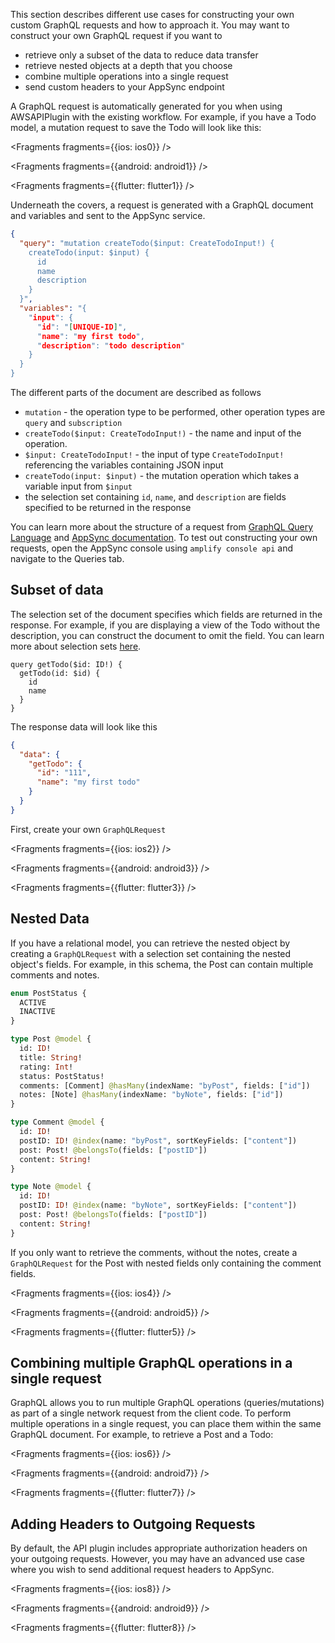 This section describes different use cases for constructing your own custom GraphQL requests and how to approach it. You may want to construct your own GraphQL request if you want to
- retrieve only a subset of the data to reduce data transfer
- retrieve nested objects at a depth that you choose
- combine multiple operations into a single request
- send custom headers to your AppSync endpoint

A GraphQL request is automatically generated for you when using AWSAPIPlugin with the existing workflow. For example, if you have a Todo model, a mutation request to save the Todo will look like this:


<Fragments fragments={{ios: ios0}} />


<Fragments fragments={{android: android1}} />


<Fragments fragments={{flutter: flutter1}} />

Underneath the covers, a request is generated with a GraphQL document and variables and sent to the AppSync service. 

```json
{ 
  "query": "mutation createTodo($input: CreateTodoInput!) {
    createTodo(input: $input) {
      id
      name
      description
    }
  }",
  "variables": "{
    "input": {
      "id": "[UNIQUE-ID]",
      "name": "my first todo",
      "description": "todo description"
    }
  }
}
```

The different parts of the document are described as follows
- `mutation` - the operation type to be performed, other operation types are `query` and `subscription`
- `createTodo($input: CreateTodoInput!)` - the name and input of the operation. 
- `$input: CreateTodoInput!` - the input of type `CreateTodoInput!` referencing the variables containing JSON input
- `createTodo(input: $input)` - the mutation operation which takes a variable input from `$input`
- the selection set containing `id`, `name`, and `description` are fields specified to be returned in the response

You can learn more about the structure of a request from [GraphQL Query Language](https://graphql.org/learn/) and [AppSync documentation](https://docs.aws.amazon.com/appsync/latest/devguide/graphql-overview.html). To test out constructing your own requests, open the AppSync console using `amplify console api` and navigate to the Queries tab.

## Subset of data

The selection set of the document specifies which fields are returned in the response. For example, if you are displaying a view of the Todo without the description, you can construct the document to omit the field. You can learn more about selection sets [here](https://spec.graphql.org/draft/#sec-Selection-Sets).

```
query getTodo($id: ID!) {
  getTodo(id: $id) {
    id
    name
  }
}
```
The response data will look like this
```json
{
  "data": {
    "getTodo": {
      "id": "111",
      "name": "my first todo"
    }
  }
}
```
First, create your own `GraphQLRequest`


<Fragments fragments={{ios: ios2}} />


<Fragments fragments={{android: android3}} />


<Fragments fragments={{flutter: flutter3}} />

## Nested Data
If you have a relational model, you can retrieve the nested object by creating a `GraphQLRequest` with a selection set containing the nested object's fields. For example, in this schema, the Post can contain multiple comments and notes.

```graphql
enum PostStatus {
  ACTIVE
  INACTIVE
}

type Post @model {
  id: ID!
  title: String!
  rating: Int!
  status: PostStatus!
  comments: [Comment] @hasMany(indexName: "byPost", fields: ["id"])
  notes: [Note] @hasMany(indexName: "byNote", fields: ["id"])
}

type Comment @model {
  id: ID!
  postID: ID! @index(name: "byPost", sortKeyFields: ["content"])
  post: Post! @belongsTo(fields: ["postID"])
  content: String!
}

type Note @model {
  id: ID!
  postID: ID! @index(name: "byNote", sortKeyFields: ["content"])
  post: Post! @belongsTo(fields: ["postID"])
  content: String!
}
```

If you only want to retrieve the comments, without the notes, create a `GraphQLRequest` for the Post with nested fields only containing the comment fields.


<Fragments fragments={{ios: ios4}} />


<Fragments fragments={{android: android5}} />


<Fragments fragments={{flutter: flutter5}} />

## Combining multiple GraphQL operations in a single request

GraphQL allows you to run multiple GraphQL operations (queries/mutations) as part of a single network request from the client code. To perform multiple operations in a single request, you can place them within the same GraphQL document. For example, to retrieve a Post and a Todo:


<Fragments fragments={{ios: ios6}} />


<Fragments fragments={{android: android7}} />


<Fragments fragments={{flutter: flutter7}} />

## Adding Headers to Outgoing Requests

By default, the API plugin includes appropriate authorization headers on your outgoing requests. However, you may have an advanced use case where you wish to send additional request headers to AppSync.


<Fragments fragments={{ios: ios8}} />


<Fragments fragments={{android: android9}} />


<Fragments fragments={{flutter: flutter8}} />
